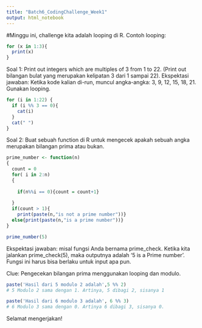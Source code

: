 ---
title: "Batch6_CodingChallenge_Week1"
output: html_notebook
---

#Minggu ini, challenge kita adalah looping di R. Contoh looping: 

```{r}
for (x in 1:3){
  print(x)
}
```
Soal 1: Print out integers which are multiples of 3 from 1 to 22.
(Print out bilangan bulat yang merupakan kelipatan 3 dari 1 sampai 22).
Ekspektasi jawaban: Ketika kode kalian di-run, muncul angka-angka: 3, 9, 12, 15, 18, 21. Gunakan looping. 

```{r}
for (i in 1:22) {
  if (i %% 3 == 0){
    cat(i)
  }
  cat(" ")
}
```
Soal 2: Buat sebuah function di R untuk mengecek apakah sebuah angka merupakan bilangan prima atau bukan.


```{r}
prime_number <- function(n)
{
  count = 0
  for( i in 2:n)
  {
    
    if(n%%i == 0){count = count+1}
    
  }
  if(count > 1){
    print(paste(n,"is not a prime number"))}
  else{print(paste(n,"is a prime number"))}
}

prime_number(5)
```

Ekspektasi jawaban: misal fungsi Anda bernama prime_check. Ketika kita jalankan prime_check(5), maka outputnya adalah '5 is a Prime number'. Fungsi ini harus bisa berlaku untuk input apa pun. 

Clue: Pengecekan bilangan prima menggunakan looping dan modulo. 
```{r}
paste('Hasil dari 5 modulo 2 adalah',5 %% 2)  
# 5 Modulo 2 sama dengan 1. Artinya, 5 dibagi 2, sisanya 1

paste('Hasil dari 6 modulo 3 adalah', 6 %% 3)
# 6 Modulo 3 sama dengan 0. Artinya 6 dibagi 3, sisanya 0.
```
Selamat mengerjakan!